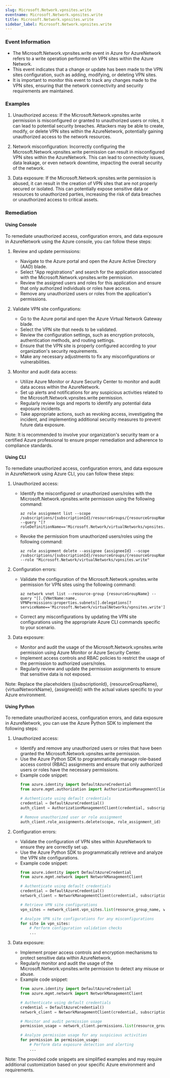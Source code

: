 ```yaml
--- 
slug: Microsoft.Network.vpnsites.write
eventname: Microsoft.Network.vpnsites.write
title: Microsoft.Network.vpnsites.write
sidebar_label: Microsoft.Network.vpnsites.write
---
```

                       
### Event Information

- The Microsoft.Network.vpnsites.write event in Azure for AzureNetwork refers to a write operation performed on VPN sites within the Azure Network.
- This event indicates that a change or update has been made to the VPN sites configuration, such as adding, modifying, or deleting VPN sites.
- It is important to monitor this event to track any changes made to the VPN sites, ensuring that the network connectivity and security requirements are maintained.


### Examples

1. Unauthorized access: If the Microsoft.Network.vpnsites.write permission is misconfigured or granted to unauthorized users or roles, it can lead to potential security breaches. Attackers may be able to create, modify, or delete VPN sites within the AzureNetwork, potentially gaining unauthorized access to the network resources.

2. Network misconfiguration: Incorrectly configuring the Microsoft.Network.vpnsites.write permission can result in misconfigured VPN sites within the AzureNetwork. This can lead to connectivity issues, data leakage, or even network downtime, impacting the overall security of the network.

3. Data exposure: If the Microsoft.Network.vpnsites.write permission is abused, it can result in the creation of VPN sites that are not properly secured or isolated. This can potentially expose sensitive data or resources to unauthorized parties, increasing the risk of data breaches or unauthorized access to critical assets.

### Remediation

#### Using Console

To remediate unauthorized access, configuration errors, and data exposure in AzureNetwork using the Azure console, you can follow these steps:

1. Review and update permissions:
   - Navigate to the Azure portal and open the Azure Active Directory (AAD) blade.
   - Select "App registrations" and search for the application associated with the Microsoft.Network.vpnsites.write permission.
   - Review the assigned users and roles for this application and ensure that only authorized individuals or roles have access.
   - Remove any unauthorized users or roles from the application's permissions.

2. Validate VPN site configurations:
   - Go to the Azure portal and open the Azure Virtual Network Gateway blade.
   - Select the VPN site that needs to be validated.
   - Review the configuration settings, such as encryption protocols, authentication methods, and routing settings.
   - Ensure that the VPN site is properly configured according to your organization's security requirements.
   - Make any necessary adjustments to fix any misconfigurations or vulnerabilities.

3. Monitor and audit data access:
   - Utilize Azure Monitor or Azure Security Center to monitor and audit data access within the AzureNetwork.
   - Set up alerts and notifications for any suspicious activities related to the Microsoft.Network.vpnsites.write permission.
   - Regularly review logs and reports to identify any potential data exposure incidents.
   - Take appropriate actions, such as revoking access, investigating the incident, and implementing additional security measures to prevent future data exposure.

Note: It is recommended to involve your organization's security team or a certified Azure professional to ensure proper remediation and adherence to compliance standards.

#### Using CLI

To remediate unauthorized access, configuration errors, and data exposure in AzureNetwork using Azure CLI, you can follow these steps:

1. Unauthorized access:
   - Identify the misconfigured or unauthorized users/roles with the Microsoft.Network.vpnsites.write permission using the following command:
     ```
     az role assignment list --scope /subscriptions/{subscriptionId}/resourceGroups/{resourceGroupName}/providers/Microsoft.Network/virtualNetworks/{virtualNetworkName} --query "[?roleDefinitionName=='Microsoft.Network/virtualNetworks/vpnsites.write']"
     ```
   - Revoke the permission from unauthorized users/roles using the following command:
     ```
     az role assignment delete --assignee {assigneeId} --scope /subscriptions/{subscriptionId}/resourceGroups/{resourceGroupName}/providers/Microsoft.Network/virtualNetworks/{virtualNetworkName} --role "Microsoft.Network/virtualNetworks/vpnsites.write"
     ```

2. Configuration errors:
   - Validate the configuration of the Microsoft.Network.vpnsites.write permission for VPN sites using the following command:
     ```
     az network vnet list --resource-group {resourceGroupName} --query "[].{VNetName:name, VPNPermissions:properties.subnets[].delegations[?serviceName=='Microsoft.Network/virtualNetworks/vpnsites.write']}"
     ```
   - Correct any misconfigurations by updating the VPN site configurations using the appropriate Azure CLI commands specific to your scenario.

3. Data exposure:
   - Monitor and audit the usage of the Microsoft.Network.vpnsites.write permission using Azure Monitor or Azure Security Center.
   - Implement access controls and RBAC policies to restrict the usage of the permission to authorized users/roles.
   - Regularly review and update the permission assignments to ensure that sensitive data is not exposed.

Note: Replace the placeholders ({subscriptionId}, {resourceGroupName}, {virtualNetworkName}, {assigneeId}) with the actual values specific to your Azure environment.

#### Using Python

To remediate unauthorized access, configuration errors, and data exposure in AzureNetwork, you can use the Azure Python SDK to implement the following steps:

1. Unauthorized access:
   - Identify and remove any unauthorized users or roles that have been granted the Microsoft.Network.vpnsites.write permission.
   - Use the Azure Python SDK to programmatically manage role-based access control (RBAC) assignments and ensure that only authorized users or roles have the necessary permissions.
   - Example code snippet:
     ```python
     from azure.identity import DefaultAzureCredential
     from azure.mgmt.authorization import AuthorizationManagementClient

     # Authenticate using default credentials
     credential = DefaultAzureCredential()
     auth_client = AuthorizationManagementClient(credential, subscription_id)

     # Remove unauthorized user or role assignment
     auth_client.role_assignments.delete(scope, role_assignment_id)
     ```

2. Configuration errors:
   - Validate the configuration of VPN sites within AzureNetwork to ensure they are correctly set up.
   - Use the Azure Python SDK to programmatically retrieve and analyze the VPN site configurations.
   - Example code snippet:
     ```python
     from azure.identity import DefaultAzureCredential
     from azure.mgmt.network import NetworkManagementClient

     # Authenticate using default credentials
     credential = DefaultAzureCredential()
     network_client = NetworkManagementClient(credential, subscription_id)

     # Retrieve VPN site configurations
     vpn_sites = network_client.vpn_sites.list(resource_group_name, virtual_network_name)

     # Analyze VPN site configurations for any misconfigurations
     for site in vpn_sites:
         # Perform configuration validation checks
         ...
     ```

3. Data exposure:
   - Implement proper access controls and encryption mechanisms to protect sensitive data within AzureNetwork.
   - Regularly monitor and audit the usage of the Microsoft.Network.vpnsites.write permission to detect any misuse or abuse.
   - Example code snippet:
     ```python
     from azure.identity import DefaultAzureCredential
     from azure.mgmt.network import NetworkManagementClient

     # Authenticate using default credentials
     credential = DefaultAzureCredential()
     network_client = NetworkManagementClient(credential, subscription_id)

     # Monitor and audit permission usage
     permission_usage = network_client.permissions.list(resource_group_name, virtual_network_name)

     # Analyze permission usage for any suspicious activities
     for permission in permission_usage:
         # Perform data exposure detection and alerting
         ...
     ```

Note: The provided code snippets are simplified examples and may require additional customization based on your specific Azure environment and requirements.


 